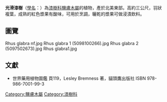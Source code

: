{{Speciesbox
|image=Rhus glabra.jpg
|image_width=225px
| image_caption =光滑漆樹的果穗
|regnum=[[植物界|植物界]] Plantae
| genus = Rhus
| species = glabra
|authority=[[林奈|L.]]
|range_map = Rhus glabra range map 4.png
|range_map_caption=光滑漆樹的自然分佈
|range_map_width=225px
}}

'''光滑漆樹'''（[[學名|學名]]：{{lang|la|''Rhus glabra''}}）為[[漆樹科|漆樹科]][[鹽膚木屬|鹽膚木屬]]的植物，產於北美東部。高約三公尺，羽狀複葉，成熟的紅色漿果有酸味，可用於烹調，曬乾的漿果可做浸漬飲料。

==圖覽==
<gallery>
Rhus glabra nf.jpg
Rhus glabra 1 (5098100266).jpg
Rhus glabra 2 (5097502673).jpg
Rhus glabra1.jpg
</gallery>

==文獻==
*世界藥用植物圖鑑 頁119，Lesley Bremness 著，貓頭鷹出版社 ISBN 978-986-7001-99-3
{{Taxonbar|from=Q3177997}}

[[Category:鹽膚木屬|Category:鹽膚木屬]]
[[Category:漆樹科|Category:漆樹科]]